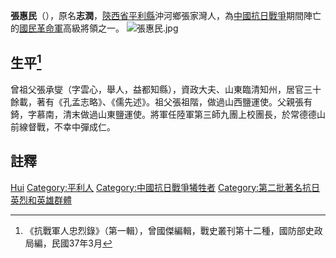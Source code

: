 '''張惠民'''（{{bd|1905年|12月25日|1943年|12月4日|}}），原名'''志潤'''，[[陝西省|陝西省]][[平利縣|平利縣]]沖河鄉張家灣人，為[[中國抗日戰爭|中國抗日戰爭]]期間陣亡的[[國民革命軍|國民革命軍]]高級將領之一。
[[File:張惠民.jpg|thumb]]

== 生平<ref>《抗戰軍人忠烈錄》（第一輯），曾國傑編輯，戰史叢刊第十二種，國防部史政局編，民國37年3月</ref> ==
曾祖父張承燮（字雲心，舉人，益都知縣），資政大夫、山東臨清知州，居官三十餘載，著有《孔孟志略》、《儒先述》。祖父張祖階，做過山西鹽運使。父親張有錡，字慕南，清末做過山東鹽運使。將軍任陸軍第三師九團上校團長，於常德德山前線督戰，不幸中彈成仁。

==註釋==
{{reflist}}

{{Authority control}}
{{DEFAULTSORT:Zhang张}}
[[Category:张姓|Hui]]
[[Category:平利人|Category:平利人]]
[[Category:中國抗日戰爭犧牲者|Category:中國抗日戰爭犧牲者]]
[[Category:第二批著名抗日英烈和英雄群體|Category:第二批著名抗日英烈和英雄群體]]
